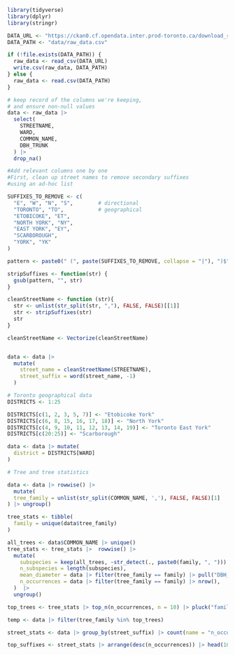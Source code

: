 
```r
library(tidyverse)
library(dplyr)
library(stringr)

DATA_URL <- "https://ckan0.cf.opendata.inter.prod-toronto.ca/download_resource/80e3b9b6-6c1a-49b3-a44b-a129683419ae"
DATA_PATH <- "data/raw_data.csv"

if (!file.exists(DATA_PATH)) {
  raw_data <- read_csv(DATA_URL)
  write.csv(raw_data, DATA_PATH)
} else {
  raw_data <- read.csv(DATA_PATH)
}
```

```r
# keep record of the columns we're keeping,
# and ensure non-null values
data <- raw_data |>
  select(
    STREETNAME,
    WARD,
    COMMON_NAME,
    DBH_TRUNK
  ) |>
  drop_na()
```

```r
#Add relevant columns one by one
#First, clean up street names to remove secondary suffixes
#using an ad-hoc list

SUFFIXES_TO_REMOVE <- c(
  "E", "W", "N", "S",        # directional
  "TORONTO", "TO",           # geographical
  "ETOBICOKE", "ET",
  "NORTH YORK", "NY",
  "EAST YORK", "EY",
  "SCARBOROUGH",
  "YORK", "YK"
)

pattern <- paste0(" (", paste(SUFFIXES_TO_REMOVE, collapse = "|"), ")$")

stripSuffixes <- function(str) {
  gsub(pattern, "", str)
}

cleanStreetName <- function (str){
  str <- unlist(str_split(str, ","), FALSE, FALSE)[[1]]
  str <- stripSuffixes(str)
  str
}

cleanStreetName <- Vectorize(cleanStreetName)


data <- data |>
  mutate(
    street_name = cleanStreetName(STREETNAME),
    street_suffix = word(street_name, -1)
  )
```

```r
# Toronto geographical data
DISTRICTS <- 1:25

DISTRICTS[c(1, 2, 3, 5, 7)] <- "Etobicoke York"
DISTRICTS[c(6, 8, 15, 16, 17, 18)] <- "North York"
DISTRICTS[c(4, 9, 10, 11, 12, 13, 14, 19)] <- "Toronto East York"
DISTRICTS[c(20:25)] <- "Scarborough"

data <- data |> mutate(
  district = DISTRICTS[WARD]
)
```

```r
# Tree and tree statistics

data <- data |> rowwise() |>
  mutate(
  tree_family = unlist(str_split(COMMON_NAME, ','), FALSE, FALSE)[1]
) |> ungroup()

tree_stats <- tibble(
  family = unique(data$tree_family)
)
```

```r
all_trees <- data$COMMON_NAME |> unique()
tree_stats <- tree_stats |>  rowwise() |>
  mutate(
    subspecies = keep(all_trees, ~str_detect(., paste0(family, ", "))) |> list(),
    n_subspecies = length(subspecies),
    mean_diameter = data |> filter(tree_family == family) |> pull("DBH_TRUNK") |> mean(),
    n_occurrences = data |> filter(tree_family == family) |> nrow(),
  )  |> 
  ungroup()
```

```r
top_trees <- tree_stats |> top_n(n_occurrences, n = 10) |> pluck("family")

temp <- data |> filter(tree_family %in% top_trees)
```

```r
street_stats <- data |> group_by(street_suffix) |> count(name = "n_occurrences") |> ungroup()

top_suffixes <- street_stats |> arrange(desc(n_occurrences)) |> head(10)
```

